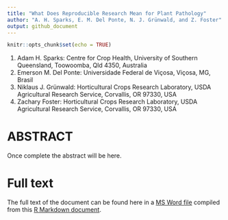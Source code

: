 ```yaml
---
title: "What Does Reproducible Research Mean for Plant Pathology"
author: "A. H. Sparks, E. M. Del Ponte, N. J. Grünwald, and Z. Foster"
output: github_document
---
```


```r
knitr::opts_chunk$set(echo = TRUE)
```

1.  Adam H. Sparks: Centre for Crop Health, University of Southern Queensland, Toowoomba, Qld 4350, Australia
2.  Emerson M. Del Ponte: Universidade Federal de Viçosa, Viçosa, MG, Brasil
3.  Niklaus J. Grünwald: Horticultural Crops Research Laboratory, USDA Agricultural Research Service, Corvallis, OR 97330, USA
4.  Zachary Foster: Horticultural Crops Research Laboratory, USDA Agricultural Research Service, Corvallis, OR 97330, USA

ABSTRACT
========

Once complete the abstract will be here.

Full text
=========

The full text of the document can be found here in a [MS Word file](https://github.com/adamhsparks/Reproducible-Research-in-Plant-Pathology/blob/master/What_Does_Reproducible_Research_Mean_for_Plant_Pathology.docx) compiled from this [R Markdown document](https://github.com/adamhsparks/Reproducible-Research-in-Plant-Pathology/blob/master/What%20Does%20Reproducible%20Research%20Mean%20for%20Plant%20Pathology.Rmd).
